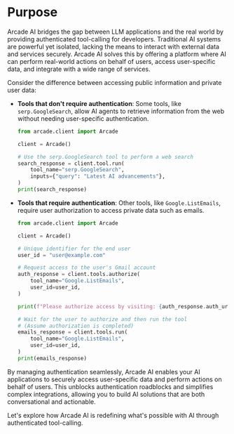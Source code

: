 # Purpose

Arcade AI bridges the gap between LLM applications and the real world by
providing authenticated tool-calling for developers. Traditional AI systems are
powerful yet isolated, lacking the means to interact with external data and
services securely. Arcade AI solves this by offering a platform where AI can
perform real-world actions on behalf of users, access user-specific data, and
integrate with a wide range of services.

Consider the difference between accessing public information and private user
data:

-   **Tools that don't require authentication**: Some tools, like
    `serp.GoogleSearch`, allow AI agents to retrieve information from the web
    without needing user-specific authentication.

    ```python
    from arcade.client import Arcade

    client = Arcade()

    # Use the serp.GoogleSearch tool to perform a web search
    search_response = client.tool.run(
        tool_name="serp.GoogleSearch",
        inputs={"query": "Latest AI advancements"},
    )
    print(search_response)
    ```

-   **Tools that require authentication**: Other tools, like
    `Google.ListEmails`, require user authorization to access private data such
    as emails.

    ```python
    from arcade.client import Arcade

    client = Arcade()

    # Unique identifier for the end user
    user_id = "user@example.com"

    # Request access to the user's Gmail account
    auth_response = client.tools.authorize(
        tool_name="Google.ListEmails",
        user_id=user_id,
    )

    print(f"Please authorize access by visiting: {auth_response.auth_url}")

    # Wait for the user to authorize and then run the tool
    # (Assume authorization is completed)
    emails_response = client.tools.run(
        tool_name="Google.ListEmails",
        user_id=user_id,
    )
    print(emails_response)
    ```

By managing authentication seamlessly, Arcade AI enables your AI applications to
securely access user-specific data and perform actions on behalf of users. This
unblocks authentication roadblocks and simplifies complex integrations, allowing
you to build AI solutions that are both conversational and actionable.

Let's explore how Arcade AI is redefining what's possible with AI through
authenticated tool-calling.
